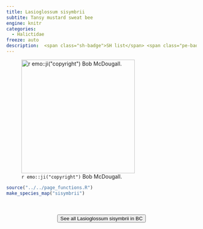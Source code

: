 ```yaml
---
title: Lasioglossum sisymbrii
subtite: Tansy mustard sweat bee
engine: knitr
categories:
  - Halictidae
freeze: auto
description:  <span class="sh-badge">SH list</span> <span class="pe-badge">PM Evidence</span> <span class="gali-badge">Galiano</span>
---
```

![`r emo::ji("copyright")` Bob McDougall.](https://inaturalist-open-data.s3.amazonaws.com/photos/80202619/large.jpeg){height=300}





```r
source("../../page_functions.R")
make_species_map("sisymbrii")
```
<br><br>
<center>


<a href="https://inaturalist.ca/observations?place_id=7085&subview=map&taxon_id=222681"><button type="button" class="btn btn-secondary">See all Lasioglossum sisymbrii in BC <i class="fa-solid fa-arrow-up-right-from-square"></i> </button></a>
</center>
